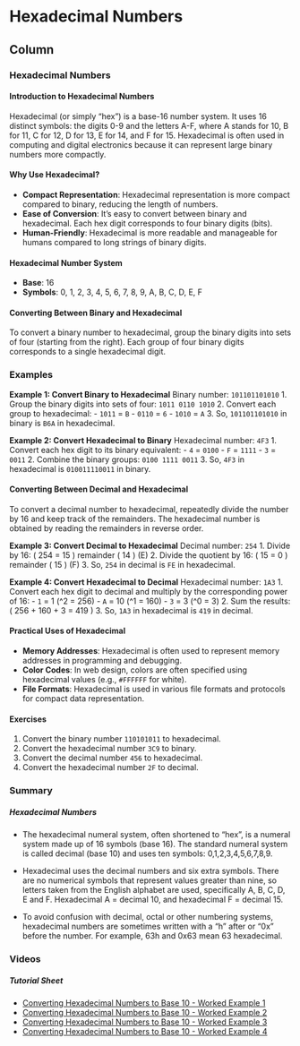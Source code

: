 
Hexadecimal Numbers {data-navmenu="Hexadecimal Numbers"}
==================================

Column {.tabset}
-----------------------------

### Hexadecimal Numbers

#### Introduction to Hexadecimal Numbers
Hexadecimal (or simply "hex") is a base-16 number system. It uses 16 distinct symbols: the digits 0-9 and the letters A-F, where A stands for 10, B for 11, C for 12, D for 13, E for 14, and F for 15. Hexadecimal is often used in computing and digital electronics because it can represent large binary numbers more compactly.

#### Why Use Hexadecimal?
- **Compact Representation**: Hexadecimal representation is more compact compared to binary, reducing the length of numbers.
- **Ease of Conversion**: It's easy to convert between binary and hexadecimal. Each hex digit corresponds to four binary digits (bits).
- **Human-Friendly**: Hexadecimal is more readable and manageable for humans compared to long strings of binary digits.

#### Hexadecimal Number System
- **Base**: 16
- **Symbols**: 0, 1, 2, 3, 4, 5, 6, 7, 8, 9, A, B, C, D, E, F

#### Converting Between Binary and Hexadecimal
To convert a binary number to hexadecimal, group the binary digits into sets of four (starting from the right). Each group of four binary digits corresponds to a single hexadecimal digit.

### Examples

**Example 1: Convert Binary to Hexadecimal**
Binary number: `101101101010`
1. Group the binary digits into sets of four: `1011 0110 1010`
2. Convert each group to hexadecimal:
   - `1011` = `B`
   - `0110` = `6`
   - `1010` = `A`
3. So, `101101101010` in binary is `B6A` in hexadecimal.

**Example 2: Convert Hexadecimal to Binary**
Hexadecimal number: `4F3`
1. Convert each hex digit to its binary equivalent:
   - `4` = `0100`
   - `F` = `1111`
   - `3` = `0011`
2. Combine the binary groups: `0100 1111 0011`
3. So, `4F3` in hexadecimal is `010011110011` in binary.

#### Converting Between Decimal and Hexadecimal
To convert a decimal number to hexadecimal, repeatedly divide the number by 16 and keep track of the remainders. The hexadecimal number is obtained by reading the remainders in reverse order.

**Example 3: Convert Decimal to Hexadecimal**
Decimal number: `254`
1. Divide by 16: \( 254 \div 16 = 15 \) remainder \( 14 \) (E)
2. Divide the quotient by 16: \( 15 \div 16 = 0 \) remainder \( 15 \) (F)
3. So, `254` in decimal is `FE` in hexadecimal.

**Example 4: Convert Hexadecimal to Decimal**
Hexadecimal number: `1A3`
1. Convert each hex digit to decimal and multiply by the corresponding power of 16:
   - `1` = 1 \(\times 16^2 = 256\)
   - `A` = 10 \(\times 16^1 = 160\)
   - `3` = 3 \(\times 16^0 = 3\)
2. Sum the results: \( 256 + 160 + 3 = 419 \)
3. So, `1A3` in hexadecimal is `419` in decimal.

#### Practical Uses of Hexadecimal
- **Memory Addresses**: Hexadecimal is often used to represent memory addresses in programming and debugging.
- **Color Codes**: In web design, colors are often specified using hexadecimal values (e.g., `#FFFFFF` for white).
- **File Formats**: Hexadecimal is used in various file formats and protocols for compact data representation.

#### Exercises
1. Convert the binary number `110101011` to hexadecimal.
2. Convert the hexadecimal number `3C9` to binary.
3. Convert the decimal number `456` to hexadecimal.
4. Convert the hexadecimal number `2F` to decimal.


### Summary

<h5> Hexadecimal Numbers </h5>

* The hexadecimal numeral system, often shortened to "hex", is a numeral system made up of 16 symbols (base 16). The standard numeral system is called decimal (base 10) and uses ten symbols: 0,1,2,3,4,5,6,7,8,9. 

* Hexadecimal uses the decimal numbers and six extra symbols. There are no numerical symbols that represent values greater than nine, so letters taken from the English alphabet are used, specifically A, B, C, D, E and F. Hexadecimal A = decimal 10, and hexadecimal F = decimal 15.

* To avoid confusion with decimal, octal or other numbering systems, hexadecimal numbers are sometimes written with a "h" after or "0x" before the number. For example, 63h and 0x63 mean 63 hexadecimal.



### Videos

<h5>Tutorial Sheet</h5>

* <a href="https://youtube.com/watch?v=/Fyy4MjpM5Lc">Converting Hexadecimal Numbers to Base 10 - Worked Example 1	</a>
* <a href="https://youtube.com/watch?v=/j3r6EjRRbLw">Converting Hexadecimal Numbers to Base 10 - Worked Example 2	</a>
* <a href="https://youtube.com/watch?v=/7Ov_Yhj1UL4">Converting Hexadecimal Numbers to Base 10 - Worked Example 3	</a>
* <a href="https://youtube.com/watch?v=/EU3lFVJa7_I">Converting Hexadecimal Numbers to Base 10 - Worked Example 4	</a>


